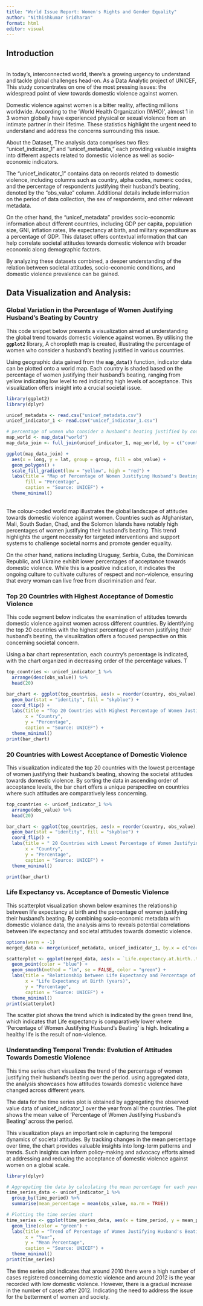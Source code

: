 ---
title: "World Issue Report: Women's Rights and Gender Equality"
author: "Nithishkumar Sridharan"
format: html
editor: visual
---

## Introduction

\
In today's, interconnected world, there's a growing urgency to understand and tackle global challenges head-on. As a Data Analytic project of UNICEF, This study concentrates on one of the most pressing issues: the widespread point of view towards domestic violence against women.

Domestic violence against women is a bitter reality, affecting millions worldwide. According to the 'World Health Organization (WHO)', almost 1 in 3 women globally have experienced physical or sexual violence from an intimate partner in their lifetime. These statistics highlight the urgent need to understand and address the concerns surrounding this issue.

About the Dataset, The analysis data comprises two files: "unicef_indicator_1" and "unicef_metadata," each providing valuable insights into different aspects related to domestic violence as well as socio-economic indicators.

The "unicef_indicator_1" contains data on records related to domestic violence, including columns such as country, alpha codes, numeric codes, and the percentage of respondents justifying their husband's beating, denoted by the "obs_value" column. Additional details include information on the period of data collection, the sex of respondents, and other relevant metadata.

On the other hand, the "unicef_metadata" provides socio-economic information about different countries, including GDP per capita, population size, GNI, inflation rates, life expectancy at birth, and military expenditure as a percentage of GDP. This dataset offers contextual information that can help correlate societal attitudes towards domestic violence with broader economic along demographic factors.

By analyzing these datasets combined, a deeper understanding of the relation between societal attitudes, socio-economic conditions, and domestic violence prevalence can be gained.

## **Data Visualization and Analysis:** 

### **Global Variation in the Percentage of Women Justifying Husband's Beating by Country**

This code snippet below presents a visualization aimed at understanding the global trend towards domestic violence against women. By utilising the **`ggplot2`** library, A choropleth map is created, illustrating the percentage of women who consider a husband's beating justified in various countries.

Using geographic data gained from the **`map_data()`** function, indicator data can be plotted onto a world map. Each country is shaded based on the percentage of women justifying their husband's beating, ranging from yellow indicating low level to red indicating high levels of acceptance. This visualization offers insight into a crucial societal issue.

```{r}

library(ggplot2)
library(dplyr)

unicef_metadata <- read.csv("unicef_metadata.csv")
unicef_indicator_1 <- read.csv("unicef_indicator_1.csv")

# percentage of women who consider a husband's beating justified by country.
map_world <- map_data("world")
map_data_join <- full_join(unicef_indicator_1, map_world, by = c("country" = "region"))

ggplot(map_data_join) +
  aes(x = long, y = lat, group = group, fill = obs_value) +  
  geom_polygon() +
  scale_fill_gradient(low = "yellow", high = "red") +  
  labs(title = "Map of Percentage of Women Justifying Husband's Beating by Country",
       fill = "Percentage",
       caption = "Source: UNICEF") +
  theme_minimal()
```

\
The colour-coded world map illustrates the global landscape of attitudes towards domestic violence against women. Countries such as Afghanistan, Mali, South Sudan, Chad, and the Solomon Islands have notably high percentages of women justifying their husband's beating. This trend highlights the urgent necessity for targeted interventions and support systems to challenge societal norms and promote gender equality.

On the other hand, nations including Uruguay, Serbia, Cuba, the Dominican Republic, and Ukraine exhibit lower percentages of acceptance towards domestic violence. While this is a positive indication, it indicates the ongoing culture to cultivate cultures of respect and non-violence, ensuring that every woman can live free from discrimination and fear.

### **Top 20 Countries with Highest Acceptance of Domestic Violence**

This code segment below indicates the examination of attitudes towards domestic violence against women across different countries. By identifying the top 20 countries with the highest percentage of women justifying their husband's beating, the visualization offers a focused perspective on this concerning societal concern.

Using a bar chart representation, each country's percentage is indicated, with the chart organized in decreasing order of the percentage values. T

```{r}
top_countries <- unicef_indicator_1 %>%
  arrange(desc(obs_value)) %>%
  head(20)

bar_chart <- ggplot(top_countries, aes(x = reorder(country, obs_value), y = obs_value)) +
  geom_bar(stat = "identity", fill = "skyblue") +
  coord_flip() +
  labs(title = "Top 20 Countries with Highest Percentage of Women Justifying Husband's Beating",
       x = "Country",
       y = "Percentage",
       caption = "Source: UNICEF") +
  theme_minimal()
print(bar_chart)
```

### **20 Countries with Lowest Acceptance of Domestic Violence**

This visualization indicated the top 20 countries with the lowest percentage of women justifying their husband's beating, showing the societal attitudes towards domestic violence. By sorting the data in ascending order of acceptance levels, the bar chart offers a unique perspective on countries where such attitudes are comparatively less concerning.

```{r}

top_countries <- unicef_indicator_1 %>%
  arrange(obs_value) %>%
  head(20)

bar_chart <- ggplot(top_countries, aes(x = reorder(country, obs_value), y = obs_value)) +
  geom_bar(stat = "identity", fill = "skyblue") +
  coord_flip() +
  labs(title = " 20 Countries with Lowest Percentage of Women Justifying Husband's Beating",
       x = "Country",
       y = "Percentage",
       caption = "Source: UNICEF") +
  theme_minimal()

print(bar_chart)
```

### **Life Expectancy vs. Acceptance of Domestic Violence**

This scatterplot visualization shown below examines the relationship between life expectancy at birth and the percentage of women justifying their husband's beating. By combining socio-economic metadata with domestic violance data, the analysis aims to reveals potential correlations between life expectancy and societal attitudes towards domestic violence.

```{r}
options(warn = -1)
merged_data <- merge(unicef_metadata, unicef_indicator_1, by.x = c("country", "year"), by.y = c("country", "time_period"), all = TRUE)

scatterplot <- ggplot(merged_data, aes(x = `Life.expectancy.at.birth..total..years.`, y = obs_value)) +
  geom_point(color = "blue") +
  geom_smooth(method = "lm", se = FALSE, color = "green") +
  labs(title = "Relationship between Life Expectancy and Percentage of Women Justifying Husband's Beating",
       x = "Life Expectancy at Birth (years)",
       y = "Percentage",
       caption = "Source: UNICEF") +
  theme_minimal()
print(scatterplot)
```

The scatter plot shows the trend which is indicated by the green trend line, which indicates that Life expectancy is comparatively lower where 'Percentage of Women Justifying Husband's Beating' is high. Indicating a healthy life is the result of non-violence.

### **Understanding Temporal Trends: Evolution of Attitudes Towards Domestic Violence**

This time series chart visualizes the trend of the percentage of women justifying their husband's beating over the period. using aggregated data, the analysis showcases how attitudes towards domestic violence have changed across different years.

The data for the time series plot is obtained by aggregating the observed value data of unicef_indicator_1 over the year from all the countries. The plot shows the mean value of 'Percentage of Women Justifying Husband's Beating' across the period.

This visualization plays an important role in capturing the temporal dynamics of societal attitudes. By tracking changes in the mean percentage over time, the chart provides valuable insights into long-term patterns and trends. Such insights can inform policy-making and advocacy efforts aimed at addressing and reducing the acceptance of domestic violence against women on a global scale.

```{r}
library(dplyr)

# Aggregating the data by calculating the mean percentage for each year
time_series_data <- unicef_indicator_1 %>%
  group_by(time_period) %>%
  summarise(mean_percentage = mean(obs_value, na.rm = TRUE))

# Plotting the time series chart
time_series <- ggplot(time_series_data, aes(x = time_period, y = mean_percentage)) +
  geom_line(color = "green") +
  labs(title = "Trend of Percentage of Women Justifying Husband's Beating Over Time",
       x = "Year",
       y = "Mean Percentage",
       caption = "Source: UNICEF") +
  theme_minimal()
print(time_series)
```

The time series plot indicates that around 2010 there were a high number of cases registered concerning domestic violence and around 2012 is the year recorded with low domestic violence. However, there is a gradual increase in the number of cases after 2012. Indicating the need to address the issue for the betterment of women and society.
